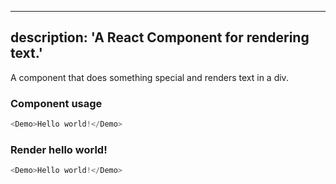 
---
description: 'A React Component for rendering text.'
---

A component that does something special and renders text in a div.

### Component usage
```js
<Demo>Hello world!</Demo>
```

### Render hello world!

```js live
<Demo>Hello world!</Demo>
```
    

